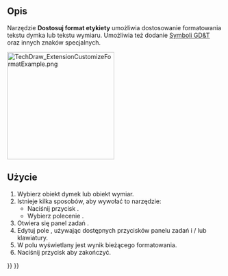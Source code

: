 <languages/>

{{Docnav/pl
|[[TechDraw_ExtensionArcLengthAnnotation/pl|Rozszerzenie: Etykieta długości łuku]]
|[[TechDraw_ExtensionCircleCenterLines/pl|Dodaj oś otworu]]
|[[TechDraw_Workbench/pl|środowisko pracy Rysunek Roboczy]]
|IconL=TechDraw_ExtensionArcLengthAnnotation.svg
|IconR=TechDraw_ExtensionCircleCenterLines.svg
|IconC=Workbench_TechDraw.svg
}}

{{GuiCommand
|Name=TechDraw ExtensionCustomizeFormat
|Name/pl=Rysunek Techniczny: Rozszerzenie Dostosuj format etykiety
|MenuLocation=Rysunek Techniczny → Rozszerzenia: Atrybuty / Modyfikatory → Dostosuj format etykiety
|Workbenches=[[TechDraw_Workbench/pl|Rysunek Techniczny]]
|Shortcut=
|Version=0.20
|SeeAlso=
}}

<span id="Description"></span>
==Opis==

Narzędzie '''Dostosuj format etykiety''' umożliwia dostosowanie formatowania tekstu dymka lub tekstu wymiaru. Umożliwia też dodanie [[TechDraw_Geometric_dimensioning_and_tolerancing/pl|Symboli GD&T]] oraz innych znaków specjalnych.

[[Image:TechDraw_ExtensionCustomizeFormatExample.png|250px]]
{{Caption|Panel zadań Dostosuj format}}

<span id="Usage"></span>
==Użycie==

# Wybierz obiekt dymek lub obiekt wymiar.
# Istnieje kilka sposobów, aby wywołać to narzędzie:
#* Naciśnij przycisk {{Button|[[Image:TechDraw_ExtensionCustomizeFormat.svg|16px]] '''Dostosuj format etykiety'''}}.
#* Wybierz polecenie {{MenuCommand|Rysunek Techniczny → Rozszerzenia: Atrybuty / Modyfikatory → [[Image:TechDraw_ExtensionCustomizeFormat.svg|16px]] Dostosuj format etykiety}}.
# Otwiera się panel zadań {{MenuCommand|Dostosuj format}}.
# Edytuj pole {{MenuCommand|Format}}, używając dostępnych przycisków panelu zadań i / lub klawiatury.
# W polu {{MenuCommand|Podgląd}} wyświetlany jest wynik bieżącego formatowania.
# Naciśnij przycisk {{Button|OK}} aby zakończyć.


{{Docnav/pl
|[[TechDraw_ExtensionArcLengthAnnotation/pl|Rozszerzenie: Etykieta długości łuku]]
|[[TechDraw_ExtensionCircleCenterLines/pl|Dodaj oś otworu]]
|[[TechDraw_Workbench/pl|środowisko pracy Rysunek Roboczy]]
|IconL=TechDraw_ExtensionArcLengthAnnotation.svg
|IconR=TechDraw_ExtensionCircleCenterLines.svg
|IconC=Workbench_TechDraw.svg
}}

{{TechDraw_Tools_navi{{#translation:}}}}
{{Userdocnavi{{#translation:}}}}